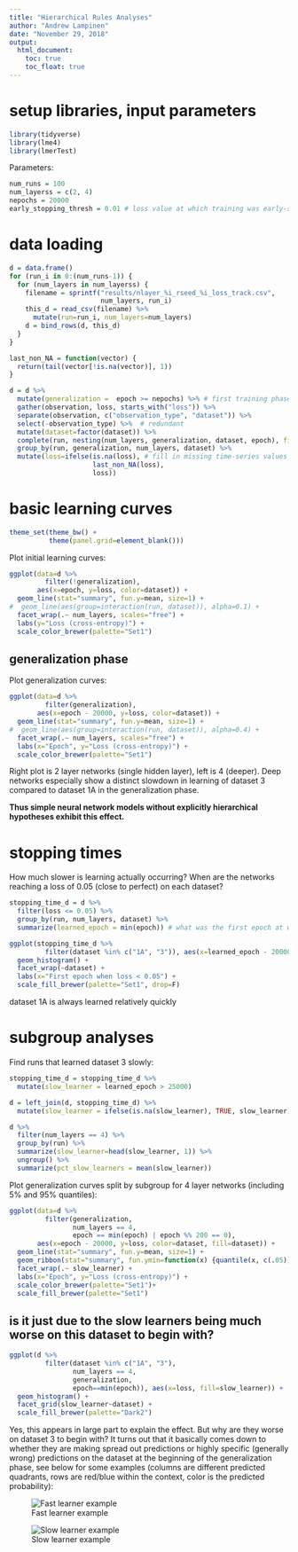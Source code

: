 ```yaml
---
title: "Hierarchical Rules Analyses"
author: "Andrew Lampinen"
date: "November 29, 2018"
output:
  html_document:
    toc: true
    toc_float: true
---
```


# setup libraries, input parameters

```r
library(tidyverse)
library(lme4)
library(lmerTest)
```

Parameters: 

```r
num_runs = 100
num_layerss = c(2, 4)
nepochs = 20000
early_stopping_thresh = 0.01 # loss value at which training was early-stopped
```

# data loading

```r
d = data.frame()
for (run_i in 0:(num_runs-1)) {
  for (num_layers in num_layerss) {
    filename = sprintf("results/nlayer_%i_rseed_%i_loss_track.csv",
                       num_layers, run_i)
    this_d = read_csv(filename) %>%
      mutate(run=run_i, num_layers=num_layers)
    d = bind_rows(d, this_d)
  }
}
```

```r
last_non_NA = function(vector) {
  return(tail(vector[!is.na(vector)], 1))
}
```

```r
d = d %>%
  mutate(generalization =  epoch >= nepochs) %>% # first training phase will last at most nepochs, and then generalization phase occurs after
  gather(observation, loss, starts_with("loss")) %>%
  separate(observation, c("observation_type", "dataset")) %>%
  select(-observation_type) %>%  # redundant
  mutate(dataset=factor(dataset)) %>%
  complete(run, nesting(num_layers, generalization, dataset, epoch), fill=list(loss=NA)) %>%
  group_by(run, generalization, num_layers, dataset) %>%
  mutate(loss=ifelse(is.na(loss), # fill in missing time-series values with last value before early stopping
                     last_non_NA(loss),
                     loss)) 
```

# basic learning curves

```r
theme_set(theme_bw() +
          theme(panel.grid=element_blank()))
```

Plot initial learning curves: 
```r
ggplot(data=d %>%
         filter(!generalization), 
       aes(x=epoch, y=loss, color=dataset)) +
  geom_line(stat="summary", fun.y=mean, size=1) +
#  geom_line(aes(group=interaction(run, dataset)), alpha=0.1) +
  facet_wrap(.~ num_layers, scales="free") +
  labs(y="Loss (cross-entropy)") +
  scale_color_brewer(palette="Set1")
```

## generalization phase

Plot generalization curves: 
```r
ggplot(data=d %>%
         filter(generalization), 
       aes(x=epoch - 20000, y=loss, color=dataset)) +
  geom_line(stat="summary", fun.y=mean, size=1) +
#  geom_line(aes(group=interaction(run, dataset)), alpha=0.4) +
  facet_wrap(.~ num_layers, scales="free") +
  labs(x="Epoch", y="Loss (cross-entropy)") +
  scale_color_brewer(palette="Set1")
```

Right plot is 2 layer networks (single hidden layer), left is 4 (deeper). Deep networks especially show a distinct slowdown in learning of dataset 3 compared to dataset 1A in the generalization phase. 

**Thus simple neural network models without explicitly hierarchical hypotheses exhibit this effect.**

# stopping times

How much slower is learning actually occurring? When are the networks reaching a loss of 0.05 (close to perfect) on each dataset?

```r
stopping_time_d = d %>%
  filter(loss <= 0.05) %>% 
  group_by(run, num_layers, dataset) %>%
  summarize(learned_epoch = min(epoch)) # what was the first epoch at which loss was less than 0.05?
```

```r
ggplot(stopping_time_d %>%
         filter(dataset %in% c("1A", "3")), aes(x=learned_epoch - 20000, fill=dataset)) +
  geom_histogram() +
  facet_wrap(~dataset) +
  labs(x="First epoch when loss < 0.05") +
  scale_fill_brewer(palette="Set1", drop=F)
```

dataset 1A is always learned relatively quickly

# subgroup analyses

Find runs that learned dataset 3 slowly:
```r
stopping_time_d = stopping_time_d %>%
  mutate(slow_learner = learned_epoch > 25000)
```

```r
d = left_join(d, stopping_time_d) %>%
  mutate(slow_learner = ifelse(is.na(slow_learner), TRUE, slow_learner)) # replace values for those that never learned in time
```

```r
d %>% 
  filter(num_layers == 4) %>%
  group_by(run) %>%
  summarize(slow_learner=head(slow_learner, 1)) %>%
  ungroup() %>%
  summarize(pct_slow_learners = mean(slow_learner))
```


Plot generalization curves split by subgroup for 4 layer networks (including 5% and 95% quantiles): 

```r
ggplot(data=d %>%
         filter(generalization, 
                num_layers == 4,
                epoch == min(epoch) | epoch %% 200 == 0), 
       aes(x=epoch - 20000, y=loss, color=dataset, fill=dataset)) +
  geom_line(stat="summary", fun.y=mean, size=1) +
  geom_ribbon(stat="summary", fun.ymin=function(x) {quantile(x, c(.05))}, fun.ymax=function(x) {quantile(x, c(.95))}, alpha=0.2) +
  facet_wrap(.~ slow_learner) +
  labs(x="Epoch", y="Loss (cross-entropy)") +
  scale_color_brewer(palette="Set1")+
  scale_fill_brewer(palette="Set1")
```

## is it just due to the slow learners being much worse on this dataset to begin with?

```r
ggplot(d %>%
         filter(dataset %in% c("1A", "3"),
                num_layers == 4,
                generalization,
                epoch==min(epoch)), aes(x=loss, fill=slow_learner)) +
  geom_histogram() +
  facet_grid(slow_learner~dataset) +
  scale_fill_brewer(palette="Dark2")
```

Yes, this appears in large part to explain the effect. But why are they worse on dataset 3 to begin with? It turns out that it basically comes down to whether they are making spread out predictions or highly specific (generally wrong) predictions on the dataset at the beginning of the generalization phase, see below for some examples (columns are different predicted quadrants, rows are red/blue within the context, color is the predicted probability):

![Fast learner example](results/nlayer_4_rseed_0_dataset_3_gen_phase_beginning_outputs.png "Logo Title Text 1")

![Slow learner example](results/nlayer_4_rseed_1_dataset_3_gen_phase_beginning_outputs.png "Logo Title Text 1")

